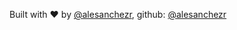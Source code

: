 Built with ♥ by [@alesanchezr](https://twitter.com/alesanchezr), github: [@alesanchezr](https://github.com/alesanchezr)
